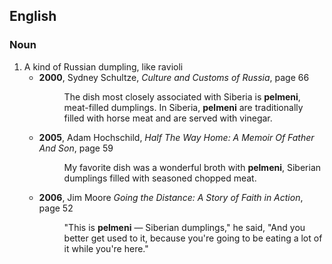 ==English==
===Noun===
{{en-noun}}
# A kind of Russian dumpling, like ravioli
#*'''2000''', Sydney Schultze, ''Culture and Customs of Russia'', page 66
#*:The dish most closely associated with Siberia is '''pelmeni''', meat-filled dumplings. In Siberia, '''pelmeni''' are traditionally filled with horse meat and are served with vinegar.
#*'''2005''', Adam Hochschild, ''Half The Way Home: A Memoir Of Father And Son'', page 59
#*:My favorite dish was a wonderful broth with '''pelmeni''', Siberian dumplings filled with seasoned chopped meat.
#*'''2006''', Jim Moore ''Going the Distance: A Story of Faith in Action'', page 52
#*:"This is '''pelmeni''' — Siberian dumplings," he said, "And you better get used to it, because you're going to be eating a lot of it while you're here."
